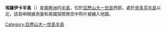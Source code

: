 {{coord|71|11|S|72|30|W|source:GNIS|display=title}}

'''埃羅伊卡半島'''（{{lang-en|Eroica Peninsula}}）是[[南極洲|南極洲]]的[[半島|半島]]，位於[[亞歷山大一世島|亞歷山大一世島]]西部，處於[[貝多芬半島|貝多芬半島]]以北，該島嶼根據測量和美國探險隊空中照片被繪入地圖。

{{DEFAULTSORT:Eroica Peninsula}}
[[Category:亞歷山大一世島半島|Category:亞歷山大一世島半島]]


{{AlexanderIsland-geo-stub}}